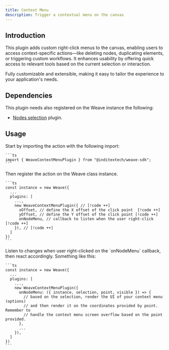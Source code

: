 ```yaml
---
title: Context Menu
description: Trigger a contextual menu on the canvas
---
```



## Introduction

This plugin adds custom right-click menus to the canvas, enabling users to access
context-specific actions—like deleting nodes, duplicating elements, or triggering
custom workflows. It enhances usability by offering quick access to relevant tools
based on the current selection or interaction.

Fully customizable and extensible, making it easy to tailor the experience to your
application's needs.

## Dependencies

This plugin needs also registered on the Weave instance the following:

- [Nodes selection](/docs/main/build/plugins/nodes-selection) plugin.

## Usage

<Accordions>
  <Accordion title="1. Import the plugin" id="import-plugin">
    Start by importing the action with the following import:

    ```ts
    import { WeaveContextMenuPlugin } from "@inditextech/weave-sdk";
    ```

  </Accordion>
  <Accordion title="2. Register the plugin" id="register-plugin">
    Then register the action on the Weave class instance.

    ```ts
    const instance = new Weave({
      ...
      plugins: [
        ...,
        new WeaveContextMenuPlugin({ // [!code ++]
          xOffset, // define the X offset of the click point  [!code ++]
          yOffset, // define the Y offset of the click point [!code ++]
          onNodeMenu, // callback to listen when the user right-click [!code ++]
        }), // [!code ++]
      ]
    })
    ```

  </Accordion>
  <Accordion title="3. Use the plugin" id="use-the-plugin">
    Listen to changes when user right-clicked on the `onNodeMenu` callback, then
    react accordingly. Something like this:
    
    ```ts
    const instance = new Weave({
      ...
      plugins: [
        ...,
        new WeaveContextMenuPlugin({
          onNodeMenu: ({ instance, selection, point, visible }) => {
            // based on the selection, render the UI of your context menu (options)
            // and then render it on the coordinates provided by point. Remember to
            // handle the context menu screen overflow based on the point provided.
          },
          ...
        }),
      ]
    })
    ```
  </Accordion>
</Accordions>
